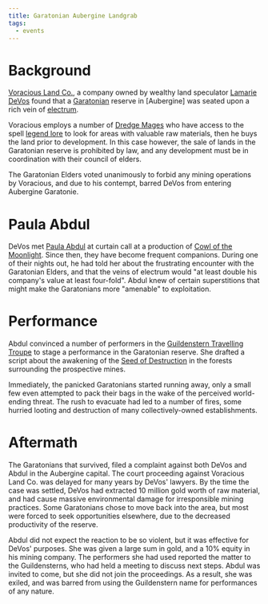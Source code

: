```yaml
---
title: Garatonian Aubergine Landgrab
tags:
  - events
---
```


# Background

[Voracious Land Co.](/organizations/voracious-land-co/), a company owned by
wealthy land speculator [Lamarie DeVos](/characters/lamarie-devos/) found
that a [Garatonian](/ethnicities/garatonian/) reserve in \[Aubergine] was
seated upon a rich vein of [electrum](https://en.wikipedia.org/wiki/Electrum).

Voracious employs a number of [Dredge Mages](/misc/dredge-mages/) who have
access to the spell [legend lore](https://dndbeyond.com/spells/legend-lore) to
look for areas with valuable raw materials, then he buys the land prior to
development. In this case however, the sale of lands in the Garatonian reserve
is prohibited by law, and any development must be in coordination with their
council of elders.

The Garatonian Elders voted unanimously to forbid any mining operations by
Voracious, and due to his contempt, barred DeVos from entering Aubergine
Garatonie.

# Paula Abdul

DeVos met [Paula Abdul](/characters/paula-abdul/) at curtain call at a
production of [Cowl of the Moonlight](/misc/cowl-of-the-moonlight/). Since
then, they have become frequent companions. During one of their nights out, he
had told her about the frustrating encounter with the Garatonian Elders, and
that the veins of electrum would "at least double his company's value at least
four-fold". Abdul knew of certain superstitions that might make the Garatonians
more "amenable" to exploitation.

# Performance

Abdul convinced a number of performers in the
[Guildenstern Travelling Troupe](/organizations/guildenstern-travelling-troupe/)
to stage a performance in the Garatonian reserve. She drafted a script about the
awakening of the [Seed of Destruction](/misc/seed-of-destruction/) in the
forests surrounding the prospective mines.

Immediately, the panicked Garatonians started running away, only a small few
even attempted to pack their bags in the wake of the perceived world-ending
threat. The rush to evacuate had led to a number of fires, some hurried looting
and destruction of many collectively-owned establishments.

# Aftermath

The Garatonians that survived, filed a complaint against both DeVos and Abdul in
the Aubergine capital. The court proceeding against Voracious Land Co. was
delayed for many years by DeVos' lawyers. By the time the case was settled,
DeVos had extracted 10 million gold worth of raw material, and had cause massive
environmental damage for irresponsible mining practices. Some Garatonians chose
to move back into the area, but most were forced to seek opportunities
elsewhere, due to the decreased productivity of the reserve.

Abdul did not expect the reaction to be so violent, but it was effective for
DeVos' purposes. She was given a large sum in gold, and a 10% equity in his
mining company. The performers she had used reported the matter to the
Guildensterns, who had held a meeting to discuss next steps. Abdul was invited
to come, but she did not join the proceedings. As a result, she was exiled, and
was barred from using the Guildenstern name for performances of any nature.
